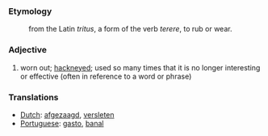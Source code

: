 ===Etymology===
:from the Latin ''tritus'', a form of the verb ''terere'', to rub or wear.

===Adjective===
#worn out; [[hackneyed]]; used so many times that it is no longer interesting or effective (often in reference to a word or phrase)
===Translations===
*[[Dutch]]: [[afgezaagd]], [[versleten]]
*[[Portuguese]]: [[gasto]], [[banal]]